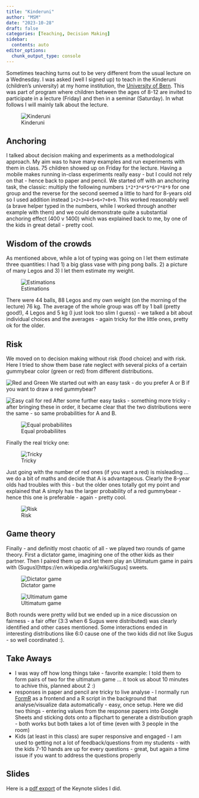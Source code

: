 ```yaml
---
title: "Kinderuni"
author: "MSM"
date: "2023-10-28"
draft: false
categories: [Teaching, Decision Making]
sidebar:
  contents: auto
editor_options: 
  chunk_output_type: console
---
```

Sometimes teaching turns out to be very different from the usual lecture on a Wednesday. I was asked (well I signed up) to teach in the Kinderuni (children's university) at my home institution, the [University of Bern](www.unibe.ch). This was part of program where children between the ages of 8-12 are invited to participate in a lecture (Friday) and then in a seminar (Saturday). In what follows I will mainly talk about the lecture. 

![Kinderuni](images/kinder.jpg){#fig-exp1}

## Anchoring 

I talked about decision making and experiments as a methodological approach. My aim was to have many examples and run experiments with them in class. 75 children showed up on Friday for the lecture. Having a mobile makes running in-class experiments really easy - but I could not rely on that - hence back to paper and pencil. We started off with an anchoring task, the classic: multiply the following numbers `1*2*3*4*5*6*7*8*9` for one group and the reverse for the second seemed a little to hard for 8-years old so I used addition instead `1+2+3+4+5+6+7+8+9`. This worked reasonably well (a brave helper typed in the numbers, while I worked through another example with them) and we could demonstrate quite a substantial anchoring effect (400 v 1400) which was explained back to me, by one of the kids in great detail - pretty cool.

## Wisdom of the crowds

As mentioned above, while a lot of typing was going on I let them estimate three quantities: I had 1) a big glass vase with ping pong balls. 2) a picture of many Legos and 3) I let them estimate my weight. 

![Estimations](images/wisdom.png){#fig-wisdom}

There were 44 balls, 88 Legos and my own weight (on the morning of the lecture) 76 kg. The average of the whole group was off by 1 ball (pretty good!), 4 Legos and 5 kg (I just look too slim I guess) - we talked a bit about individual choices and the averages - again tricky for the little ones, pretty ok for the older.

## Risk

We moved on to decision making without risk (food choice) and with risk. Here I tried to show them base rate neglect with several picks of a certain gummybear color (green or red) from different distributions.  

![Red and Green](images/greenred.png){#fig-redgreen}
We started out with an easy task - do you prefer A or B if you want to draw a red gummybear?

![Easy call for red](images/easy.png){#fig-easy}
After some further easy tasks - something more tricky - after bringing these in order, it became clear that the two distributions were the same - so same probabilities for A and B.

![Equal probabiliites](images/impossible.png){#fig-impossible}

Finally the real tricky one: 

![Tricky](images/tricky.png){#fig-tricky}

Just going with the number of red ones (if you want a red) is misleading ... we do a bit of maths and decide that A is advantageous. Clearly the 8-year olds had troubles with this - but the older ones totally got my point and explained that A simply has the larger probability of a red gummybear - hence this one is preferable - again - pretty cool.

![Risk](images/risk.png){#fig-exp2}

## Game theory

Finally - and definitly most chaotic of all - we played two rounds of game theory. First a dictator game, imagining one of the other kids as their partner. Then I paired them up and let them play an Ultimatum game in pairs with (Sugus)[https://en.wikipedia.org/wiki/Sugus] sweets.  

![Dictator game](images/dictator.png){#fig-dictator}

![Ultimatum game](images/ultimatum.png){#fig-ultimatum}

Both rounds were pretty wild but we ended up in a nice discussion on fairness - a fair offer (3:3 when 6 Sugus were distributed) was clearly identified and other cases mentioned. Some interactions ended in interesting distributions like 6:0 cause one of the two kids did not like Sugus - so well coordinated :).

## Take Aways

- I was way off how long things take - favorite example: I told them to form pairs of two for the ultimatum game ... it took us about 10 minutes to achive this, planned about 2 :)
- responses in paper and pencil are tricky to live analyse - I normally run [FormR](formr.org) as a frontend and a R script in the background that analyse/visualize data automatically - easy, once setup. Here we did two things - entering values from the response papers into Google Sheets and sticking dots onto a flipchart to generate a distribution graph - both works but both takes a lot of time (even with 3 people in the room)
- Kids (at least in this class) are super responsive and engaged - I am used to getting not a lot of feedback/questions from my students - with the kids 7-10 hands are up for every questions - great, but again a time issue if you want to address the questions properly

## Slides

Here is a <a href = 'KinderUni2023.pdf'>pdf export</a> of the Keynote slides I did.




